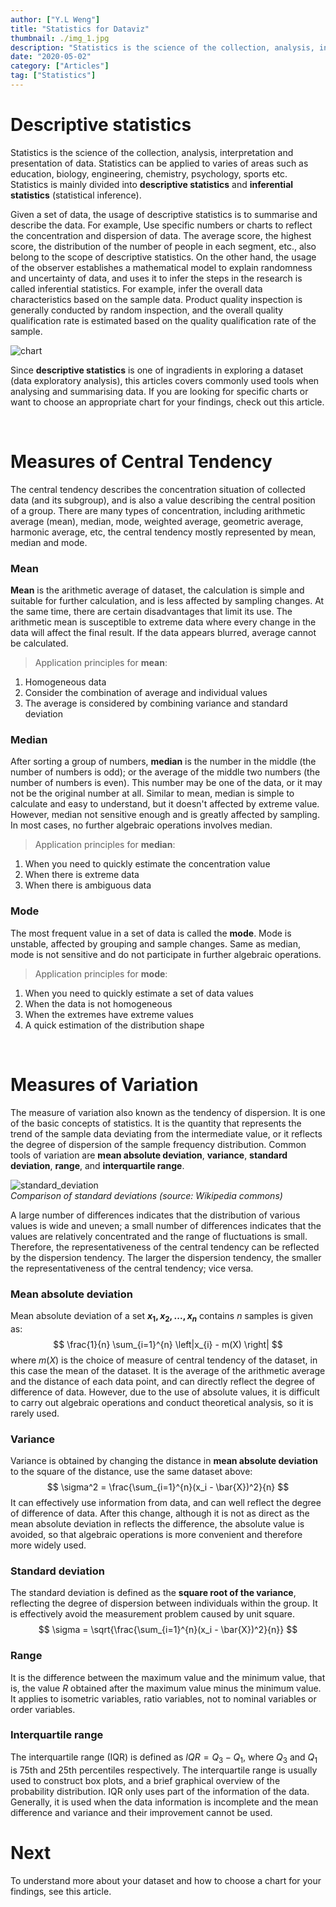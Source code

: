 ```yaml
---
author: ["Y.L Weng"]
title: "Statistics for Dataviz"
thumbnail: ./img_1.jpg
description: "Statistics is the science of the collection, analysis, interpretation and presentation of data. Descriptive statistics helps us to summarise and describe data."
date: "2020-05-02"
category: ["Articles"]
tag: ["Statistics"]
---
```




# Descriptive statistics
Statistics is the science of the collection, analysis, interpretation and presentation of data. Statistics can be applied to varies of areas such as education, biology, engineering, 
chemistry, psychology, sports etc. Statistics is mainly divided into <b>descriptive statistics</b> and <b>inferential statistics</b> (statistical inference).  
  
Given a set of data, the usage of descriptive statistics is to summarise and describe the data. For example, Use specific numbers or charts to reflect the concentration and dispersion of data. 
The average score, the highest score, the distribution of the number of people in each segment, etc., also belong to the scope of descriptive statistics.
On the other hand, the usage of the observer establishes a mathematical model to explain randomness and uncertainty of data, and uses it to infer the steps in the research is called inferential statistics. 
For example, infer the overall data characteristics based on the sample data. Product quality inspection is generally conducted by random inspection, and the overall quality qualification rate is estimated based on the quality qualification rate of the sample.  

![chart](./img_2.png)

Since **descriptive statistics** is one of ingradients in exploring a dataset (data exploratory analysis), this articles covers commonly used tools when analysing and summarising data. 
If you are looking for specific charts or want to choose an appropriate chart for your findings, check out this <Link to="/blog/06/04/2020/chart_choice">article</Link>.  

<br />

# Measures of Central Tendency

The central tendency describes the concentration situation of collected data (and its subgroup), and is also a value describing the central position of a group.
There are many types of concentration, including arithmetic average (mean), median, mode, weighted average, geometric average, harmonic average, etc, 
the central tendency mostly represented by mean, median and mode.  

### Mean  
**Mean** is the arithmetic average of dataset, the calculation is simple and suitable for further calculation, and is less affected by sampling changes. 
At the same time, there are certain disadvantages that limit its use. The arithmetic mean is susceptible to extreme data where every change in the data will affect the final result.
If the data appears blurred, average cannot be calculated.  
> Application principles for **mean**:   
  1. Homogeneous data  
  2. Consider the combination of average and individual values  
  3. The average is considered by combining variance and standard deviation  
  
### Median
After sorting a group of numbers, **median** is the number in the middle (the number of numbers is odd); or the average of the middle two numbers (the number of numbers is even).
This number may be one of the data, or it may not be the original number at all. Similar to mean, median is simple to calculate and easy to understand, but it doesn't affected by extreme value. 
However, median not sensitive enough and is greatly affected by sampling. In most cases, no further algebraic operations involves median.
> Application principles for **median**:   
1. When you need to quickly estimate the concentration value  
2. When there is extreme data  
3. When there is ambiguous data

### Mode
The most frequent value in a set of data is called the **mode**. Mode is unstable, affected by grouping and sample changes. Same as median, mode is not sensitive and do not participate in further algebraic operations.
> Application principles for **mode**:   
1. When you need to quickly estimate a set of data values  
2. When the data is not homogeneous  
3. When the extremes have extreme values  
4. A quick estimation of the distribution shape
  
<br />

# Measures of Variation

The measure of variation also known as the tendency of dispersion. It is one of the basic concepts of statistics. 
It is the quantity that represents the trend of the sample data deviating from the intermediate value, or it reflects the degree of dispersion of the sample frequency distribution.
Common tools of variation are **mean absolute deviation**, **variance**, **standard deviation**, **range**, and **interquartile range**.

![standard_deviation](./img_3.svg)  
*Comparison of standard deviations (source: Wikipedia commons)*

A large number of differences indicates that the distribution of various values is wide and uneven; a small number of differences indicates that the values are relatively 
concentrated and the range of fluctuations is small. Therefore, the representativeness of the central tendency can be reflected by the dispersion tendency. 
The larger the dispersion tendency, the smaller the representativeness of the central tendency; vice versa.

### Mean absolute deviation
Mean absolute deviation of a set **${x_{1}, x_{2}, ..., x_{n}}$** contains $n$ samples is given as:  
$$
\frac{1}{n} \sum_{i=1}^{n} \left|x_{i} - m(X) \right|
$$
where $m(X)$ is the choice of measure of central tendency of the dataset, in this case the mean of the dataset. 
It is the average of the arithmetic average and the distance of each data point, and can directly reflect the degree of difference of data. 
However, due to the use of absolute values, it is difficult to carry out algebraic operations and conduct theoretical analysis, so it is rarely used.

### Variance
Variance is obtained by changing the distance in **mean absolute deviation** to the square of the distance, use the same dataset above:  
$$
\sigma^2 = \frac{\sum_{i=1}^{n}(x_i - \bar{X})^2}{n}
$$
It can effectively use information from data, and can well reflect the degree of difference of data. After this change, although it is not as direct as the mean absolute deviation in 
reflects the difference, the absolute value is avoided, so that algebraic operations is more convenient and therefore more widely used. 

### Standard deviation
The standard deviation is defined as the **square root of the variance**, reflecting the degree of dispersion between individuals within the group. 
It is effectively avoid the measurement problem caused by unit square.
$$
\sigma = \sqrt{\frac{\sum_{i=1}^{n}(x_i - \bar{X})^2}{n}}
$$


### Range
It is the difference between the maximum value and the minimum value, that is, the value $R$ obtained after the maximum value minus the minimum value. 
It applies to isometric variables, ratio variables, not to nominal variables or order variables.

### Interquartile range
The interquartile range (IQR) is defined as $IQR = Q_{3} - Q_{1}$, where $Q_{3}$ and $Q_{1}$ is 75th and 25th percentiles respectively.
The interquartile range is usually used to construct box plots, and a brief graphical overview of the probability distribution. IQR only uses part of the information of the data. 
Generally, it is used when the data information is incomplete and the mean difference and variance and their improvement cannot be used.  
  

# Next
To understand more about your dataset and how to choose a chart for your findings, see this <Link to="/blog/06/04/2020/chart_choice">article</Link>.